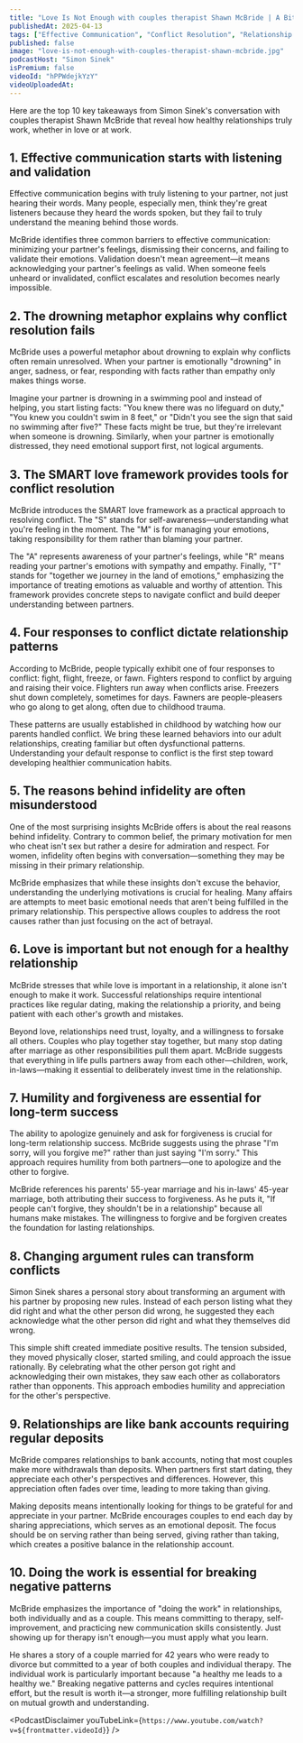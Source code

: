 ```yaml
---
title: "Love Is Not Enough with couples therapist Shawn McBride | A Bit of Optimism"
publishedAt: 2025-04-13
tags: ["Effective Communication", "Conflict Resolution", "Relationship Advice"]
published: false
image: "love-is-not-enough-with-couples-therapist-shawn-mcbride.jpg"
podcastHost: "Simon Sinek"
isPremium: false
videoId: "hPPWdejkYzY"
videoUploadedAt:
---
```



<PodcastSummaryPageLayout frontmatter={frontmatter}>

Here are the top 10 key takeaways from Simon Sinek's conversation with couples therapist Shawn McBride that reveal how healthy relationships truly work, whether in love or at work.

## 1. Effective communication starts with listening and validation

Effective communication begins with truly listening to your partner, not just hearing their words. Many people, especially men, think they're great listeners because they heard the words spoken, but they fail to truly understand the meaning behind those words.

McBride identifies three common barriers to effective communication: minimizing your partner's feelings, dismissing their concerns, and failing to validate their emotions. Validation doesn't mean agreement—it means acknowledging your partner's feelings as valid. When someone feels unheard or invalidated, conflict escalates and resolution becomes nearly impossible.

## 2. The drowning metaphor explains why conflict resolution fails

McBride uses a powerful metaphor about drowning to explain why conflicts often remain unresolved. When your partner is emotionally "drowning" in anger, sadness, or fear, responding with facts rather than empathy only makes things worse.

Imagine your partner is drowning in a swimming pool and instead of helping, you start listing facts: "You knew there was no lifeguard on duty," "You knew you couldn't swim in 8 feet," or "Didn't you see the sign that said no swimming after five?" These facts might be true, but they're irrelevant when someone is drowning. Similarly, when your partner is emotionally distressed, they need emotional support first, not logical arguments.

## 3. The SMART love framework provides tools for conflict resolution

McBride introduces the SMART love framework as a practical approach to resolving conflict. The "S" stands for self-awareness—understanding what you're feeling in the moment. The "M" is for managing your emotions, taking responsibility for them rather than blaming your partner.

The "A" represents awareness of your partner's feelings, while "R" means reading your partner's emotions with sympathy and empathy. Finally, "T" stands for "together we journey in the land of emotions," emphasizing the importance of treating emotions as valuable and worthy of attention. This framework provides concrete steps to navigate conflict and build deeper understanding between partners.

## 4. Four responses to conflict dictate relationship patterns

According to McBride, people typically exhibit one of four responses to conflict: fight, flight, freeze, or fawn. Fighters respond to conflict by arguing and raising their voice. Flighters run away when conflicts arise. Freezers shut down completely, sometimes for days. Fawners are people-pleasers who go along to get along, often due to childhood trauma.

These patterns are usually established in childhood by watching how our parents handled conflict. We bring these learned behaviors into our adult relationships, creating familiar but often dysfunctional patterns. Understanding your default response to conflict is the first step toward developing healthier communication habits.

## 5. The reasons behind infidelity are often misunderstood

One of the most surprising insights McBride offers is about the real reasons behind infidelity. Contrary to common belief, the primary motivation for men who cheat isn't sex but rather a desire for admiration and respect. For women, infidelity often begins with conversation—something they may be missing in their primary relationship.

McBride emphasizes that while these insights don't excuse the behavior, understanding the underlying motivations is crucial for healing. Many affairs are attempts to meet basic emotional needs that aren't being fulfilled in the primary relationship. This perspective allows couples to address the root causes rather than just focusing on the act of betrayal.

## 6. Love is important but not enough for a healthy relationship

McBride stresses that while love is important in a relationship, it alone isn't enough to make it work. Successful relationships require intentional practices like regular dating, making the relationship a priority, and being patient with each other's growth and mistakes.

Beyond love, relationships need trust, loyalty, and a willingness to forsake all others. Couples who play together stay together, but many stop dating after marriage as other responsibilities pull them apart. McBride suggests that everything in life pulls partners away from each other—children, work, in-laws—making it essential to deliberately invest time in the relationship.

## 7. Humility and forgiveness are essential for long-term success

The ability to apologize genuinely and ask for forgiveness is crucial for long-term relationship success. McBride suggests using the phrase "I'm sorry, will you forgive me?" rather than just saying "I'm sorry." This approach requires humility from both partners—one to apologize and the other to forgive.

McBride references his parents' 55-year marriage and his in-laws' 45-year marriage, both attributing their success to forgiveness. As he puts it, "If people can't forgive, they shouldn't be in a relationship" because all humans make mistakes. The willingness to forgive and be forgiven creates the foundation for lasting relationships.

## 8. Changing argument rules can transform conflicts

Simon Sinek shares a personal story about transforming an argument with his partner by proposing new rules. Instead of each person listing what they did right and what the other person did wrong, he suggested they each acknowledge what the other person did right and what they themselves did wrong.

This simple shift created immediate positive results. The tension subsided, they moved physically closer, started smiling, and could approach the issue rationally. By celebrating what the other person got right and acknowledging their own mistakes, they saw each other as collaborators rather than opponents. This approach embodies humility and appreciation for the other's perspective.

## 9. Relationships are like bank accounts requiring regular deposits

McBride compares relationships to bank accounts, noting that most couples make more withdrawals than deposits. When partners first start dating, they appreciate each other's perspectives and differences. However, this appreciation often fades over time, leading to more taking than giving.

Making deposits means intentionally looking for things to be grateful for and appreciate in your partner. McBride encourages couples to end each day by sharing appreciations, which serves as an emotional deposit. The focus should be on serving rather than being served, giving rather than taking, which creates a positive balance in the relationship account.

## 10. Doing the work is essential for breaking negative patterns

McBride emphasizes the importance of "doing the work" in relationships, both individually and as a couple. This means committing to therapy, self-improvement, and practicing new communication skills consistently. Just showing up for therapy isn't enough—you must apply what you learn.

He shares a story of a couple married for 42 years who were ready to divorce but committed to a year of both couples and individual therapy. The individual work is particularly important because "a healthy me leads to a healthy we." Breaking negative patterns and cycles requires intentional effort, but the result is worth it—a stronger, more fulfilling relationship built on mutual growth and understanding.

<PodcastDisclaimer
  youTubeLink={`https://www.youtube.com/watch?v=${frontmatter.videoId}`}
/>

</PodcastSummaryPageLayout>
